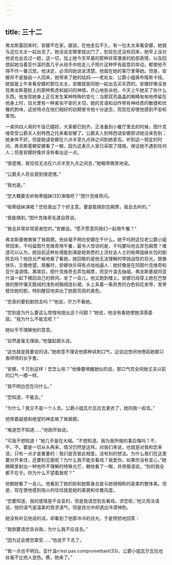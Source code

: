 ```yaml
---
---
---
```

title: 三十二
---




弗龙斯基回来时，安娜不在家。据说，在他走后不久，有一位太太来看安娜，她就与这位太太一起出去了。她没说去哪里就出门了，到现在还没有回来，她早上没对他说也出去过一趟，这一切，加上她今天早晨的那种非常激奋的脸部表情，以及回想起她当着亚什温的面几乎从他手中抢走儿子照片这种怀有敌意的举动，都使他不得不作一番沉思。他决定，必须同她说说清楚。他就在她的客厅里等她。但是，安娜并不是独自一人回来，她带来了她的姑妈——老处女、公爵小姐奥布隆斯卡娅。她就是上午来看安娜的那位太太，安娜就是同她一起出去买东西的。安娜好像没发现弗龙斯基脸上的那种焦虑和疑问的神情，开心地告诉他，今天上午她买了些什么东西。他发现她身上正在发生某种特殊的变化：当那双亮晶晶的眼睛匆匆地停留在他身上时，目光里有一种紧张不安的关切，她的言语和动作带有神经质的敏捷和优雅的韵味，这些特点在他们相好的初期曾令他十分迷恋，而现在却使他感到不安和害怕。

一桌供四人用的午饭已摆好。大家都已到齐，正准备到小餐厅里去的时候，图什克维奇受公爵夫人别特西之托来看安娜了。公爵夫人别特西请安娜原谅她没来告别；她身体不好，但是她请安娜在六点半至九点钟之间到她家去。听到这一规定的时间，弗龙斯基朝安娜看了一眼，因为这表示人家已采取了措施，保证她不遇到任何人；但是安娜好像并没有看出这一点。

“很遗憾，我恰恰无法在六点半至九点之间去，”她略带微笑地说。

“公爵夫人将会感到很遗憾。”

“我也是。”

“您大概要去听帕蒂姐妹(32)演唱吧？”图什克维奇问。

“帕蒂姐妹演唱？您给我出了个好主意。要是能搞到包厢票，我会去听的。”

“我能搞到，”图什克维奇毛遂自荐说。

“我会非常非常感谢您的，”安娜说。“愿不愿意同我们一起用午餐？”

弗龙斯基微微耸了耸肩膀。他丝毫不明白安娜在干什么。她干吗把这位老公爵小姐带回来，干吗留图什克维奇用午餐，最令人惊讶的是，干吗要叫他去弄包厢票？难道可以认为，她目前这种处境能到满是她熟悉的上流社会人士的帕蒂姐妹长包的剧院去吗？他目光严峻地看了看她，她回敬的是他无法理解的带挑战性的目光，既像快乐，又像绝望。用餐时，安娜快乐得有点咄咄逼人：她好像是在同图什克维奇和亚什温调情。离席后，图什克维奇去弄包厢票，而亚什温去抽烟，弗龙斯基就同亚什温一起下楼回自己的房间。坐了一会儿，他又跑到楼上。安娜已经穿上她在巴黎做的那件镶天鹅绒的浅色袒胸绸连衫裙，头上系着一条昂贵的白色钩花发带，发带框住她的脸，特别醒目地突出了她那亮丽的美色。

“您真的要到剧院去吗？”他说，尽力不看她。

“您到底为什么要这么惊惶地提出这个问题？”她说，他没有看她使她深感委屈。“我为什么不能去呢？”

她似乎不理解他的意思。

“自然是毫无理由，”他皱起眉头说。

“这也就是我要说的话，”她故意不理会他那种讽刺口气，边说边悠闲地卷起她那只香喷喷的长手套。

“安娜，千万别这样！您怎么啦？”他像要唤醒她似的说，那口气完全同她丈夫以前的口气一模一样。

“我不明白您在问什么。”

“您知道，不能去。”

“为什么？我又不是一个人去。公爵小姐瓦尔瓦拉去更衣了，她同我一起去。”

他带着疑惑和绝望的神态耸了耸肩膀。

“难道您不知道……”他刚开始说。

“可我不想知道！”她几乎是在大喊。“不想知道。我为我所做的事后悔吗？不，不，不。要是一切从头再来，情况仍然是这样。对我们来说，也就是对我和您来说，只有一点才是重要的：我们是否彼此相爱。没有别的想法。为什么我们在这里要分开来住，还要别见面呢？为什么我不能去看戏？我爱你，如果你没有变心，”她眼睛里射出一种他所不理解的特殊光芒，朝他看了一眼，并用俄语说，“别的我全都不在乎。你为什么不望着我呢？”

他朝她看了一会儿。他看到了她的脸和她那身总是与她很相称的装束的整体美。但是，现在使他感到恼火的恰恰就是她的美貌和优雅风度。

“您要知道，我的感情是不会变的，但是我请您别去看戏，求您啦，”他又用法语说，他的语气是温柔的恳求语气，但是目光中却透出冷漠神色。

她没有听见他说的话，却看到了他那冷冷的目光，于是愤怒地回答：

“我倒要请您告诉我，为什么我不应该去。”

“因为这会使您蒙受……”他说不下去了。

“我一点也不明白。亚什温n'est pas compromettant(33)，公爵小姐瓦尔瓦拉也丝毫不比他人逊色。瞧，她来了。”